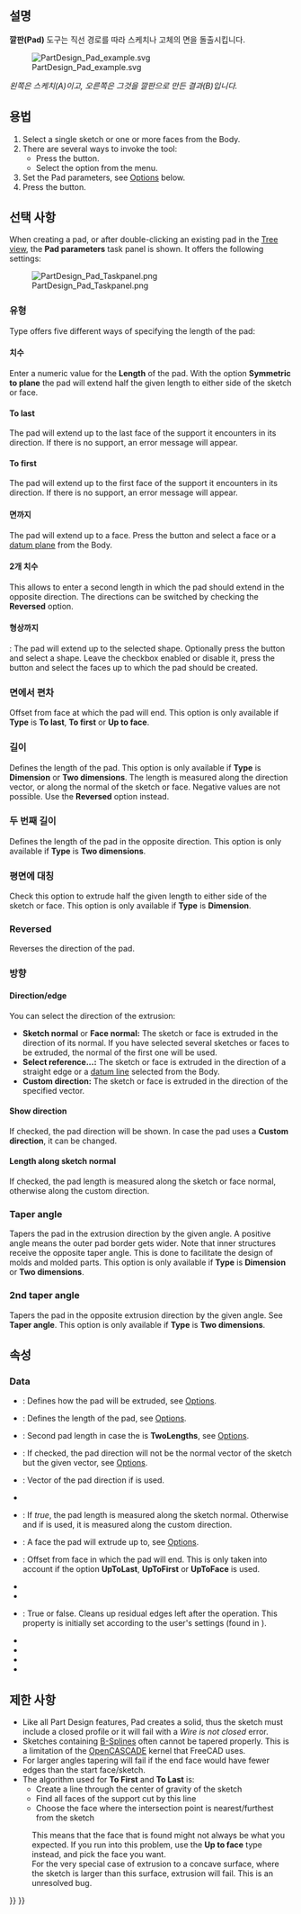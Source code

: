 <languages/>

{{Docnav
|[[PartDesign_CoordinateSystem/ko|지역 좌표계 생성]]
|[[PartDesign_Revolution/ko|공전]]
|[[PartDesign_Workbench/ko|부품설계 작업대]]
|IconL=PartDesign_CoordinateSystem.svg
|IconR=PartDesign_Revolution.svg
|IconC=Workbench_PartDesign.svg
}}

{{GuiCommand
|Name=PartDesign Pad
|MenuLocation=부품 설계 → 덧셈 도형특징 생성 → 깔판
|Workbenches=[[PartDesign_Workbench/ko|부품설계 작업대]]
|SeeAlso=[[PartDesign_Pocket/ko|부품설계 오목자리]]
}}

<span id="Description"></span>
==설명==

'''깔판(Pad)''' 도구는 직선 경로를 따라 스케치나 고체의 면을 돌출시킵니다.

[[File:PartDesign Pad example.svg|none]]

<div class="mw-translate-fuzzy">
''왼쪽은 스케치(A)이고, 오른쪽은 그것을 깔판으로 만든 결과(B)입니다.''
</div>

<span id="Usage"></span>
==용법==

# Select a single sketch or one or more faces from the Body.
# There are several ways to invoke the tool:
#* Press the {{Button|[[Image:PartDesign_Pad.svg|16px]] [[PartDesign_Pad|Pad]]}} button.
#* Select the {{MenuCommand|Part Design → Create an additive feature → [[Image:PartDesign_Pad.svg|16px]] Pad}} option from the menu.
# Set the Pad parameters, see [[#Options|Options]] below.
# Press the {{Button|OK}} button.

<span id="Options"></span>
==선택 사항==

When creating a pad, or after double-clicking an existing pad in the [[Tree_view|Tree view]], the '''Pad parameters''' task panel is shown. It offers the following settings:

[[Image:PartDesign_Pad_Taskpanel.png|frame|left]]

<span id="Type"></span>
===유형===

Type offers five different ways of specifying the length of the pad:

<span id="Dimension"></span>
====치수====

Enter a numeric value for the '''Length''' of the pad. With the option '''Symmetric to plane''' the pad will extend half the given length to either side of the sketch or face.

====To last====

The pad will extend up to the last face of the support it encounters in its direction. If there is no support, an error message will appear.

====To first====

The pad will extend up to the first face of the support it encounters in its direction. If there is no support, an error message will appear.

<span id="Up_to_face"></span>
====면까지====

The pad will extend up to a face. Press the {{Button|Select face}} button and select a face or a [[PartDesign_Plane|datum plane]] from the Body.

<span id="Two_dimensions"></span>
====2개 치수====

This allows to enter a second length in which the pad should extend in the opposite direction. The directions can be switched by checking the '''Reversed''' option.

<span id="Up_to_shape"></span>
====형상까지====

{{Version|1.0}}: The pad will extend up to the selected shape. Optionally press the {{Button|Select shape}} button and select a shape. Leave the {{Button|Select all faces}} checkbox enabled or disable it, press the {{Button|Select faces}} button and select the faces up to which the pad should be created.

<span id="Offset_to_face"></span>
=== 면에서 편차 ===

Offset from face at which the pad will end. This option is only available if '''Type''' is '''To last''', '''To first''' or '''Up to face'''.

<span id="Length"></span>
===길이===

Defines the length of the pad. This option is only available if '''Type''' is '''Dimension''' or '''Two dimensions'''. The length is measured along the direction vector, or along the normal of the sketch or face. Negative values are not possible. Use the '''Reversed''' option instead.

<span id="2nd_length"></span>
===두 번째 길이===

Defines the length of the pad in the opposite direction. This option is only available if '''Type''' is '''Two dimensions'''.

<span id="Symmetric_to_plane"></span>
=== 평면에 대칭 ===

Check this option to extrude half the given length to either side of the sketch or face. This option is only available if '''Type''' is '''Dimension'''.

=== Reversed ===

Reverses the direction of the pad.

<span id="Direction"></span>
===방향===

==== Direction/edge ====

You can select the direction of the extrusion:

* '''Sketch normal''' or '''Face normal:''' The sketch or face is extruded in the direction of its normal. If you have selected several sketches or faces to be extruded, the normal of the first one will be used.
* '''Select reference...:''' The sketch or face is extruded in the direction of a straight edge or a [[PartDesign_Line|datum line]] selected from the Body.
* '''Custom direction:''' The sketch or face is extruded in the direction of the specified vector.

==== Show direction ==== 

If checked, the pad direction will be shown. In case the pad uses a '''Custom direction''', it can be changed.

==== Length along sketch normal ====

If checked, the pad length is measured along the sketch or face normal, otherwise along the custom direction.

=== Taper angle ===

Tapers the pad in the extrusion direction by the given angle. A positive angle means the outer pad border gets wider. Note that inner structures receive the opposite taper angle. This is done to facilitate the design of molds and molded parts. This option is only available if '''Type''' is '''Dimension''' or '''Two dimensions'''.

=== 2nd taper angle ===

Tapers the pad in the opposite extrusion direction by the given angle. See '''Taper angle'''. This option is only available if '''Type''' is '''Two dimensions'''.

<span id="Properties"></span>
==속성==

===Data===

{{TitleProperty|Pad}}

* {{PropertyData|Type|Enumeration}}: Defines how the pad will be extruded, see [[#Options|Options]].
* {{PropertyData|Length|Length}}: Defines the length of the pad, see [[#Options|Options]].
* {{PropertyData|Length2|Length}}: Second pad length in case the {{PropertyData|Type}} is '''TwoLengths''', see [[#Options|Options]].
* {{PropertyData|Use Custom Vector|Bool}}: If checked, the pad direction will not be the normal vector of the sketch but the given vector, see [[#Options|Options]].
* {{PropertyData|Direction|Vector}}: Vector of the pad direction if {{PropertyData|Use Custom Vector}} is used.
* {{PropertyData|Reference Axis|LinkSub}}
* {{PropertyData|Along Sketch Normal|Bool}}: If ''true'', the pad length is measured along the sketch normal. Otherwise and if {{PropertyData|Use Custom Vector}} is used, it is measured along the custom direction.
* {{PropertyData|Up To Face|LinkSub}}: A face the pad will extrude up to, see [[#Options|Options]].
* {{PropertyData|Offset|Length}}: Offset from face in which the pad will end. This is only taken into account if the {{PropertyData|Type}} option '''UpToLast''', '''UpToFirst''' or '''UpToFace''' is used.
* {{PropertyData|Taper Angle|Angle}}
* {{PropertyData|Taper Angle2|Angle}}

{{TitleProperty|Part Design}}

* {{PropertyData|Refine|Bool}}: True or false. Cleans up residual edges left after the operation. This property is initially set according to the user's settings (found in {{MenuCommand|Preferences → Part Design → General → Model settings}}).

{{TitleProperty|Sketch Based}}

* {{PropertyData|Profile|LinkSub}}
* {{PropertyData|Midplane|Bool}}
* {{PropertyData|Reversed|Bool}}
* {{PropertyData|Allow Multi Face|Bool}}

<span id="Limitations"></span>
==제한 사항==

* Like all Part Design features, Pad creates a solid, thus the sketch must include a closed profile or it will fail with a ''Wire is not closed'' error.
* Sketches containing [[B-Splines|B-Splines]] often cannot be tapered properly. This is a limitation of the [[OpenCASCADE|OpenCASCADE]] kernel that FreeCAD uses.
* For larger angles tapering will fail if the end face would have fewer edges than the start face/sketch.
* The algorithm used for '''To First''' and '''To Last''' is:
** Create a line through the center of gravity of the sketch
** Find all faces of the support cut by this line
** Choose the face where the intersection point is nearest/furthest from the sketch
: This means that the face that is found might not always be what you expected. If you run into this problem, use the '''Up to face''' type instead, and pick the face you want.
: For the very special case of extrusion to a concave surface, where the sketch is larger than this surface, extrusion will fail. This is an unresolved bug.


{{Docnav
|[[PartDesign_CoordinateSystem/ko|지역 좌표계 생성]]
|[[PartDesign_Revolution/ko|공전]]
|[[PartDesign_Workbench/ko|부품설계 작업대]]
|IconL=PartDesign_CoordinateSystem.svg
|IconR=PartDesign_Revolution.svg
|IconC=Workbench_PartDesign.svg
}}

{{PartDesign Tools navi{{#translation:}}}}
{{Userdocnavi{{#translation:}}}}